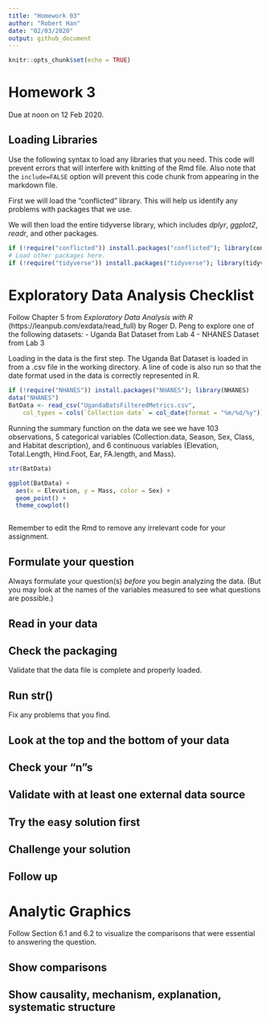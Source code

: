 ```yaml
---
title: "Homework 03"
author: "Robert Han"
date: "02/03/2020"
output: github_document
---
```


```r
knitr::opts_chunk$set(echo = TRUE)
```

# Homework 3
Due at noon on 12 Feb 2020.

## Loading Libraries
Use the following syntax to load any libraries that you need. This code will prevent errors that will interfere with knitting of the Rmd file.
Also note that the `include=FALSE` option will prevent this code chunk from appearing in the markdown file.

First we will load the "conflicted" library. This will help us identify any problems with packages that we use.

We will then load the entire tidyverse library, which includes *dplyr*, *ggplot2*, *readr*, and other packages.

```r
if (!require("conflicted")) install.packages("conflicted"); library(conflicted)
# Load other packages here.
if (!require("tidyverse")) install.packages("tidyverse"); library(tidyverse)
```

# Exploratory Data Analysis Checklist

Follow Chapter 5 from *Exploratory Data Analysis with R* (https://leanpub.com/exdata/read_full) by Roger D. Peng to explore one of the following datasets:
- Uganda Bat Dataset from Lab 4
- NHANES Dataset from Lab 3


Loading in the data is the first step. The Uganda Bat Dataset is loaded in from a .csv file in the working
directory. A line of code is also run so that the date format used in the data is correctly represented in R.
```r
if (!require("NHANES")) install.packages("NHANES"); library(NHANES)
data("NHANES")
BatData <- read_csv("UgandaBatsFilteredMetrics.csv", 
    col_types = cols(`Collection date` = col_date(format = "%m/%d/%y")))
```


Running the summary function on the data we see we have 103 observations, 5 categorical variables (Collection.data, Season, Sex, Class, and Habitat description), and 6 continuous variables (Elevation, Total.Length, Hind.Foot, Ear, FA.length, and Mass).
```r
str(BatData)
```

```r
ggplot(BatData) +
  aes(x = Elevation, y = Mass, color = Sex) +
  geom_point() +
  theme_cowplot()



```


Remember to edit the Rmd to remove any irrelevant code for your assignment.

## Formulate your question

Always formulate your question(s) *before* you begin analyzing the data. 
(But you may look at the names of the variables measured to see what questions are possible.)

## Read in your data

## Check the packaging

Validate that the data file is complete and properly loaded.

## Run str()

Fix any problems that you find.

## Look at the top and the bottom of your data

## Check your “n”s

## Validate with at least one external data source

## Try the easy solution first

## Challenge your solution

## Follow up

# Analytic Graphics

Follow Section 6.1 and 6.2 to visualize the comparisons that were essential to answering the question.

## Show comparisons

## Show causality, mechanism, explanation, systematic structure

